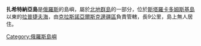 '''扎希特納亞島'''是[[俄羅斯|俄羅斯]]的島嶼，屬於[[北地群島|北地群島]]的一部分，位於[[斯塔羅卡多姆斯基島|斯塔羅卡多姆斯基島]]以東的[[拉普捷夫海|拉普捷夫海]]，由[[克拉斯諾亞爾斯克邊疆區|克拉斯諾亞爾斯克邊疆區]]負責管轄，長9公里，島上無人居住。

{{Russia-geo-stub}}
[[Category:俄羅斯島嶼|Category:俄羅斯島嶼]]